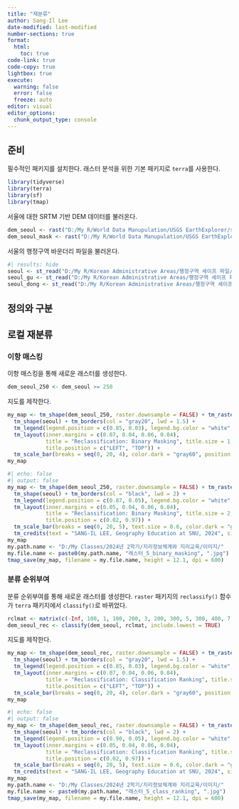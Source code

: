 ```yaml
---
title: "재분류"
author: Sang-Il Lee
date-modified: last-modified
number-sections: true
format: 
  html: 
    toc: true
code-link: true
code-copy: true
lightbox: true
execute: 
  warning: false
  error: false
  freeze: auto
editor: visual
editor_options: 
  chunk_output_type: console
---
```


## 준비

필수적인 패키지를 설치한다. 래스터 분석을 위한 기본 패키지로 `terra`를 사용한다.

```r
library(tidyverse)
library(terra)
library(sf)
library(tmap)
```

서울에 대한 SRTM 기반 DEM 데이터를 불러온다.

```r
dem_seoul <- rast("D:/My R/World Data Manupulation/USGS EarthExplorer/srtm_seoul.tif")
dem_seoul_mask <- rast("D:/My R/World Data Manupulation/USGS EarthExplorer/srtm_seoul_mask.tif")
```

서울의 행정구역 바운더리 파일을 불러온다.

```r
#| results: hide
seoul <- st_read("D:/My R/Korean Administrative Areas/행정구역 셰이프 파일/2 Original Cleaning/2023_2Q/SEOUL_SIDO_2023_2Q.shp")
seoul_gu <- st_read("D:/My R/Korean Administrative Areas/행정구역 셰이프 파일/2 Original Cleaning/2023_2Q/SEOUL_GU_2023_2Q.shp")
seoul_dong <- st_read("D:/My R/Korean Administrative Areas/행정구역 셰이프 파일/2 Original Cleaning/2023_2Q/SEOUL_EMD_2023_2Q.shp")
```

## 정의와 구분

## 로컬 재분류

### 이항 매스킹

이항 매스킹을 통해 새로운 래스터를 생성한다.

```r
dem_seoul_250 <- dem_seoul >= 250
```

지도를 제작한다.

```r
my_map <- tm_shape(dem_seoul_250, raster.downsample = FALSE) + tm_raster(style = "cat", labels = c("No", "Yes"), title = "Elev. >= 250") +
  tm_shape(seoul) + tm_borders(col = "gray20", lwd = 1.5) +
  tm_legend(legend.position = c(0.85, 0.03), legend.bg.color = "white", legend.bg.alpha = 0.6) +
  tm_layout(inner.margins = c(0.07, 0.04, 0.06, 0.04), 
            title = "Reclassification: Binary Masking", title.size = 1, 
            title.position = c("LEFT", "TOP")) + 
  tm_scale_bar(breaks = seq(0, 20, 4), color.dark = "gray60", position = c(0.03, 0.01))
my_map
```

```r
#| echo: false
#| output: false
my_map <- tm_shape(dem_seoul_250, raster.downsample = FALSE) + tm_raster(style = "cat", labels = c("No", "Yes"), title = "Elev. >= 250") +
  tm_shape(seoul) + tm_borders(col = "black", lwd = 2) +
  tm_legend(legend.position = c(0.87, 0.05), legend.bg.color = "white", legend.bg.alpha = 0.6, legend.title.size = 1.5, legend.text.size = 1.2) +
  tm_layout(inner.margins = c(0.05, 0.04, 0.06, 0.04), 
            title = "Reclassification: Binary Masking", title.size = 2,
            title.position = c(0.02, 0.97)) + 
  tm_scale_bar(breaks = seq(0, 20, 5), text.size = 0.6, color.dark = "gray60", position = c(0.03, 0.01)) +
  tm_credits(text = "SANG-IL LEE, Geography Education at SNU, 2024", size = 0.8, position = c(0.76, 0.01))
my_map
my.path.name <- "D:/My Classes/2024년 2학기/지리정보체계와 지리교육/이미지/"
my.file.name <- paste0(my.path.name, "래스터_5_binary_masking", ".jpg")
tmap_save(my_map, filename = my.file.name, height = 12.1, dpi = 600)
```

### 분류 순위부여

분류 순위부여를 통해 새로운 래스터를 생성한다. `raster` 패키지의 `reclassify()` 함수가 `terra` 패키지에서 `classify()`로 바뀌었다.

```r
rclmat <- matrix(c(-Inf, 100, 1, 100, 200, 3, 200, 300, 5, 300, 400, 7, 400, Inf, 9), ncol = 3, byrow = TRUE)
dem_seoul_rec <- classify(dem_seoul, rclmat, include.lowest = TRUE)
```

지도를 제작한다.

```r
my_map <- tm_shape(dem_seoul_rec, raster.downsample = FALSE) + tm_raster(style = "cat", title = "Classes") +
  tm_shape(seoul) + tm_borders(col = "gray20", lwd = 1.5) +
  tm_legend(legend.position = c(0.85, 0.03), legend.bg.color = "white", legend.bg.alpha = 0.6) +
  tm_layout(inner.margins = c(0.07, 0.04, 0.06, 0.04), 
            title = "Reclassification: Classification Ranking", title.size = 1, 
            title.position = c("LEFT", "TOP")) + 
  tm_scale_bar(breaks = seq(0, 20, 4), color.dark = "gray60", position = c(0.03, 0.01))
my_map
```

```r
#| echo: false
#| output: false
my_map <- tm_shape(dem_seoul_rec, raster.downsample = FALSE) + tm_raster(style = "cat", title = "Classes") +
  tm_shape(seoul) + tm_borders(col = "black", lwd = 2) +
  tm_legend(legend.position = c(0.90, 0.05), legend.bg.color = "white", legend.bg.alpha = 0.6, legend.title.size = 1.5, legend.text.size = 1.2) +
  tm_layout(inner.margins = c(0.05, 0.04, 0.06, 0.04), 
            title = "Reclassification: Classification Ranking", title.size = 2,
            title.position = c(0.02, 0.97)) + 
  tm_scale_bar(breaks = seq(0, 20, 5), text.size = 0.6, color.dark = "gray60", position = c(0.03, 0.01)) +
  tm_credits(text = "SANG-IL LEE, Geography Education at SNU, 2024", size = 0.8, position = c(0.76, 0.01))
my_map
my.path.name <- "D:/My Classes/2024년 2학기/지리정보체계와 지리교육/이미지/"
my.file.name <- paste0(my.path.name, "래스터_5_class_ranking", ".jpg")
tmap_save(my_map, filename = my.file.name, height = 12.1, dpi = 600)
```
